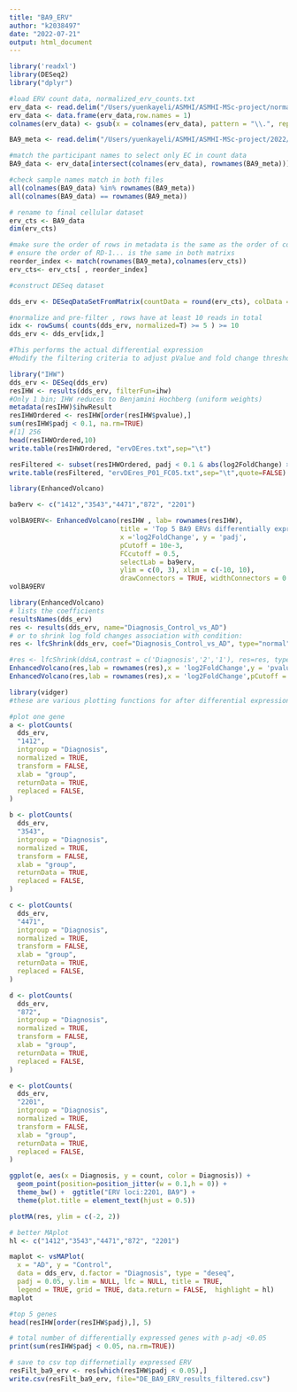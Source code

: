 ```yaml
---
title: "BA9_ERV"
author: "k2038497"
date: "2022-07-21"
output: html_document
---
```

```r
library('readxl')
library(DESeq2)
library("dplyr")
```

```r
#load ERV count data, normalized_erv_counts.txt
erv_data <- read.delim("/Users/yuenkayeli/ASMHI/ASMHI-MSc-project/normalized_erv_counts2.txt")
erv_data <- data.frame(erv_data,row.names = 1)
colnames(erv_data) <- gsub(x = colnames(erv_data), pattern = "\\.", replacement = "-") 
```


```r
BA9_meta <- read.delim("/Users/yuenkayeli/ASMHI/ASMHI-MSc-project/2022/BA9_cellular.sv1.complete.txt")
```

```r
#match the participant names to select only EC in count data
BA9_data <- erv_data[intersect(colnames(erv_data), rownames(BA9_meta))]

#check sample names match in both files
all(colnames(BA9_data) %in% rownames(BA9_meta))
all(colnames(BA9_data) == rownames(BA9_meta))
```

```r
# rename to final cellular dataset
erv_cts <- BA9_data
dim(erv_cts)
```

```r
#make sure the order of rows in metadata is the same as the order of columns in gene_cts
# ensure the order of RD-1... is the same in both matrixs
reorder_index <- match(rownames(BA9_meta),colnames(erv_cts))
erv_cts<- erv_cts[ , reorder_index]

```

```r
#construct DESeq dataset

dds_erv <- DESeqDataSetFromMatrix(countData = round(erv_cts), colData = BA9_meta , design = ~ Sex + Age.at.death + RIN.Score + No.of.E4.alleles + Sequencing.Pool + TREM2.Diagnosis + Braak.stage + Diagnosis)

#normalize and pre-filter , rows have at least 10 reads in total
idx <- rowSums( counts(dds_erv, normalized=T) >= 5 ) >= 10
dds_erv <- dds_erv[idx,]
```

```r
#This performs the actual differential expression
#Modify the filtering criteria to adjust pValue and fold change threshold and write the result table

library("IHW")
dds_erv <- DESeq(dds_erv)
resIHW <- results(dds_erv, filterFun=ihw)
#Only 1 bin; IHW reduces to Benjamini Hochberg (uniform weights)
metadata(resIHW)$ihwResult
resIHWOrdered <- resIHW[order(resIHW$pvalue),]
sum(resIHW$padj < 0.1, na.rm=TRUE)
#[1] 256
head(resIHWOrdered,10)
write.table(resIHWOrdered, "ervDEres.txt",sep="\t")

resFiltered <- subset(resIHWOrdered, padj < 0.1 & abs(log2FoldChange) > 0.5)
write.table(resFiltered, "ervDEres_P01_FC05.txt",sep="\t",quote=FALSE)
```

```r
library(EnhancedVolcano)

ba9erv <- c("1412","3543","4471","872", "2201")

volBA9ERV<- EnhancedVolcano(resIHW , lab= rownames(resIHW),
                            title = 'Top 5 BA9 ERVs differentially expressed in AD',
                            x ='log2FoldChange', y = 'padj', 
                            pCutoff = 10e-3, 
                            FCcutoff = 0.5,
                            selectLab = ba9erv,
                            ylim = c(0, 3), xlim = c(-10, 10),
                            drawConnectors = TRUE, widthConnectors = 0.75)
volBA9ERV
```

```r
library(EnhancedVolcano)
# lists the coefficients
resultsNames(dds_erv)
res <- results(dds_erv, name="Diagnosis_Control_vs_AD")
# or to shrink log fold changes association with condition:
res <- lfcShrink(dds_erv, coef="Diagnosis_Control_vs_AD", type="normal")

#res <- lfcShrink(ddsA,contrast = c('Diagnosis','2','1'), res=res, type = 'normal')
EnhancedVolcano(res,lab = rownames(res),x = 'log2FoldChange',y = 'pvalue')
EnhancedVolcano(res,lab = rownames(res),x = 'log2FoldChange',pCutoff = 10e-3, FCcutoff = 0.5,y = 'pvalue',ylim = c(0, 3.5), xlim = c(-2.5, 3))
```

```r
library(vidger)
#these are various plotting functions for after differential expression

#plot one gene
a <- plotCounts(
  dds_erv,
  "1412",
  intgroup = "Diagnosis",
  normalized = TRUE,
  transform = FALSE,
  xlab = "group",
  returnData = TRUE,
  replaced = FALSE,
)

b <- plotCounts(
  dds_erv,
  "3543",
  intgroup = "Diagnosis",
  normalized = TRUE,
  transform = FALSE,
  xlab = "group",
  returnData = TRUE,
  replaced = FALSE,
)

c <- plotCounts(
  dds_erv,
  "4471",
  intgroup = "Diagnosis",
  normalized = TRUE,
  transform = FALSE,
  xlab = "group",
  returnData = TRUE,
  replaced = FALSE,
)

d <- plotCounts(
  dds_erv,
  "872",
  intgroup = "Diagnosis",
  normalized = TRUE,
  transform = FALSE,
  xlab = "group",
  returnData = TRUE,
  replaced = FALSE,
)

e <- plotCounts(
  dds_erv,
  "2201",
  intgroup = "Diagnosis",
  normalized = TRUE,
  transform = FALSE,
  xlab = "group",
  returnData = TRUE,
  replaced = FALSE,
)

ggplot(e, aes(x = Diagnosis, y = count, color = Diagnosis)) +
  geom_point(position=position_jitter(w = 0.1,h = 0)) +
  theme_bw() +  ggtitle("ERV loci:2201, BA9") + 
  theme(plot.title = element_text(hjust = 0.5))

plotMA(res, ylim = c(-2, 2))

```

```r
# better MAplot
hl <- c("1412","3543","4471","872", "2201")

maplot <- vsMAPlot(
  x = "AD", y = "Control",
  data = dds_erv, d.factor = "Diagnosis", type = "deseq",
  padj = 0.05, y.lim = NULL, lfc = NULL, title = TRUE,
  legend = TRUE, grid = TRUE, data.return = FALSE,  highlight = hl)
maplot
```

```r
#top 5 genes
head(resIHW[order(resIHW$padj),], 5)

# total number of differentially expressed genes with p-adj <0.05
print(sum(resIHW$padj < 0.05, na.rm=TRUE))

# save to csv top differnetially expressed ERV
resFilt_ba9_erv <- res[which(resIHW$padj < 0.05),]
write.csv(resFilt_ba9_erv, file="DE_BA9_ERV_results_filtered.csv")
```